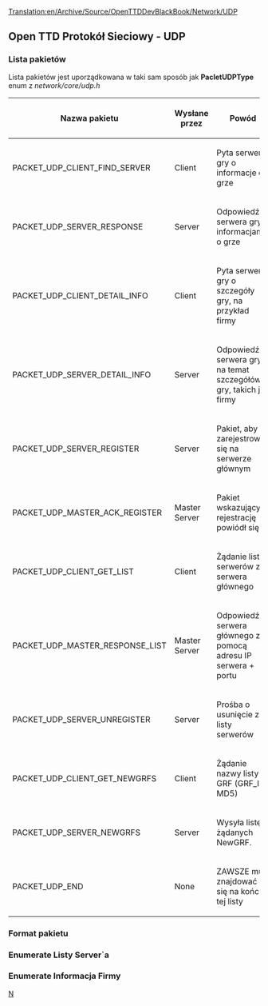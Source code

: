 [[Translation:en/Archive/Source/OpenTTDDevBlackBook/Network/UDP]]
 
<!--{{DevDoc}}-->{{pl/Development/Rozwój}}

==Open TTD Protokół Sieciowy - UDP==
===Lista pakietów===
Lista pakietów jest uporządkowana w taki sam sposób jak '''PacletUDPType''' enum z ''network/core/udp.h''
{| border="1"
!Nazwa pakietu
!Wysłane przez
!Powód
|-
|PACKET_UDP_CLIENT_FIND_SERVER
|Client
|Pyta serwer gry o informacje o grze
|-
|PACKET_UDP_SERVER_RESPONSE
|Server
|Odpowiedź serwera gry z informacjami o grze
|-
|PACKET_UDP_CLIENT_DETAIL_INFO
|Client
|Pyta serwer gry o szczegóły gry, na przykład firmy
|-
|PACKET_UDP_SERVER_DETAIL_INFO
|Server
|Odpowiedź serwera gry na temat szczegółów gry, takich jak firmy
|-
|PACKET_UDP_SERVER_REGISTER
|Server
|Pakiet, aby zarejestrować się na serwerze głównym
|-
|PACKET_UDP_MASTER_ACK_REGISTER
|Master Server
|Pakiet wskazujący rejestrację powiódł się
|-
|PACKET_UDP_CLIENT_GET_LIST
|Client
|Żądanie listy serwerów z serwera głównego
|-
|PACKET_UDP_MASTER_RESPONSE_LIST
|Master Server
|Odpowiedź z serwera głównego za pomocą adresu IP serwera + portu
|-
|PACKET_UDP_SERVER_UNREGISTER
|Server
|Prośba o usunięcie z listy serwerów
|-
|PACKET_UDP_CLIENT_GET_NEWGRFS
|Client
|Żądanie nazwy listy GRF (GRF_ID i MD5)
|-
|PACKET_UDP_SERVER_NEWGRFS
|Server
|Wysyła listę żądanych NewGRF.
|-
|PACKET_UDP_END
|None
|ZAWSZE musi znajdować się na końcu tej listy !! (period)
|}

===Format pakietu===
===Enumerate Listy Server`a===
===Enumerate Informacja Firmy===
<!--[[Category:Development]][[Category:OpenTTDDevBlackBook|N]]-->
[[Category:pl/Archive/Source/OpenTTDDevBlackBook|N]]